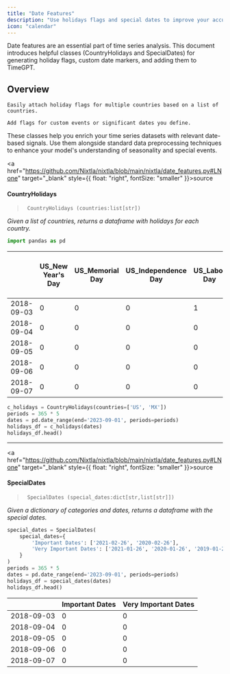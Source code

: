 ```yaml
---
title: "Date Features"
description: "Use holidays flags and special dates to improve your accuracy"
icon: "calendar"
---
```


<Info>
Date features are an essential part of time series analysis. This document introduces helpful classes (CountryHolidays and SpecialDates) for generating holiday flags, custom date markers, and adding them to TimeGPT.
</Info>

## Overview

<CardGroup>
  <Card title="CountryHolidays">

    Easily attach holiday flags for multiple countries based on a list of countries.
  </Card>
  <Card title="SpecialDates">

    Add flags for custom events or significant dates you define.
  </Card>
</CardGroup>

These classes help you enrich your time series datasets with relevant date-based signals. Use them alongside standard data preprocessing techniques to enhance your model's understanding of seasonality and special events.


<a
href="https://github.com/Nixtla/nixtla/blob/main/nixtla/date_features.py#LNone"
target="_blank" style={{ float: "right", fontSize: "smaller" }}>source</a>

#### CountryHolidays

> ``` text
>  CountryHolidays (countries:list[str])
> ```

*Given a list of countries, returns a dataframe with holidays for each
country.*

```python
import pandas as pd
```

|  | US_New Year's Day | US_Memorial Day | US_Independence Day | US_Labor Day | US_Veterans Day | US_Veterans Day (observed) | US_Thanksgiving | US_Christmas Day | US_Martin Luther King Jr. Day | US_Washington's Birthday | ... | US_Juneteenth National Independence Day (observed) | US_Christmas Day (observed) | MX_Año Nuevo | MX_Día de la Constitución | MX_Natalicio de Benito Juárez | MX_Día del Trabajo | MX_Día de la Independencia | MX_Día de la Revolución | MX_Transmisión del Poder Ejecutivo Federal | MX_Navidad |
|----|----|----|----|----|----|----|----|----|----|----|----|----|----|----|----|----|----|----|----|----|----|
| 2018-09-03 | 0 | 0 | 0 | 1 | 0 | 0 | 0 | 0 | 0 | 0 | ... | 0 | 0 | 0 | 0 | 0 | 0 | 0 | 0 | 0 | 0 |
| 2018-09-04 | 0 | 0 | 0 | 0 | 0 | 0 | 0 | 0 | 0 | 0 | ... | 0 | 0 | 0 | 0 | 0 | 0 | 0 | 0 | 0 | 0 |
| 2018-09-05 | 0 | 0 | 0 | 0 | 0 | 0 | 0 | 0 | 0 | 0 | ... | 0 | 0 | 0 | 0 | 0 | 0 | 0 | 0 | 0 | 0 |
| 2018-09-06 | 0 | 0 | 0 | 0 | 0 | 0 | 0 | 0 | 0 | 0 | ... | 0 | 0 | 0 | 0 | 0 | 0 | 0 | 0 | 0 | 0 |
| 2018-09-07 | 0 | 0 | 0 | 0 | 0 | 0 | 0 | 0 | 0 | 0 | ... | 0 | 0 | 0 | 0 | 0 | 0 | 0 | 0 | 0 | 0 |

```python
c_holidays = CountryHolidays(countries=['US', 'MX'])
periods = 365 * 5
dates = pd.date_range(end='2023-09-01', periods=periods)
holidays_df = c_holidays(dates)
holidays_df.head()
```

------------------------------------------------------------------------

<a
href="https://github.com/Nixtla/nixtla/blob/main/nixtla/date_features.py#LNone"
target="_blank" style={{ float: "right", fontSize: "smaller" }}>source</a>

#### SpecialDates

> ``` text
>  SpecialDates (special_dates:dict[str,list[str]])
> ```

*Given a dictionary of categories and dates, returns a dataframe with
the special dates.*

```python
special_dates = SpecialDates(
    special_dates={
        'Important Dates': ['2021-02-26', '2020-02-26'],
        'Very Important Dates': ['2021-01-26', '2020-01-26', '2019-01-26']
    }
)
periods = 365 * 5
dates = pd.date_range(end='2023-09-01', periods=periods)
holidays_df = special_dates(dates)
holidays_df.head()
```

|            | Important Dates | Very Important Dates |
|------------|-----------------|----------------------|
| 2018-09-03 | 0               | 0                    |
| 2018-09-04 | 0               | 0                    |
| 2018-09-05 | 0               | 0                    |
| 2018-09-06 | 0               | 0                    |
| 2018-09-07 | 0               | 0                    |

